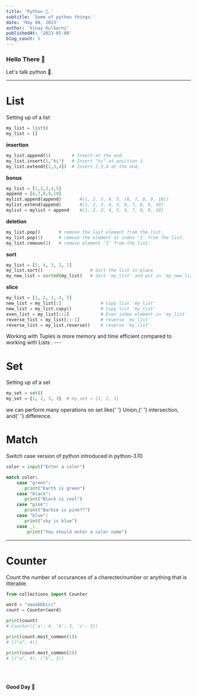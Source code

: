 ```yaml
---
title: 'Python 🐍.'
subtitle: 'Some of python things.'
date: 'May 08, 2023'
author: 'Vinay Kulkarni'
publishedAt: '2023-05-08'
blog_count: 5
---
```


### Hello There 🐼

Let's talk python 🐍.

---

# List

Setting up of a list

```python title="main.py"
my_list = list()
my_list = []
```

**insertion**

```python title="main.py"
my_list.append(1)        # Insert at the end.
my_list.insert(1,"hi")   # Insert "hi" at position 1.
my_list.extend([2,3,4])  # Insert 2,3,4 at the end.
```

**bonus**

```python title="main.py"
my_list = [1,2,3,4,5]
append = [6,7,8,9,10]
mylist.append(append)       #[1, 2, 3, 4, 5, [6, 7, 8, 9, 10]]
mylist.extend(append)       #[1, 2, 3, 4, 5, 6, 7, 8, 9, 10]
mylist = mylist + append    #[1, 2, 3, 4, 5, 6, 7, 8, 9, 10]
```

**deletion**

```python title="main.py"
my_list.pop()       # remove the last element from the list.
my_list.pop(1)      # remove the element at index '1' from the list.
my_list.remove(2)   # remove element '2' from the list.
```

**sort**

```python title="main.py"
my_list = [5, 4, 3, 2, 1]
my_list.sort()                  # Sort the list in-place
my_new_list = sorted(my_list)   # Sort 'my_list' and put in 'my_new_list'
```

**slice**

```python title="main.py"
my_list = [1, 2, 3, 4, 5]
new_list = my_list[:]               # Copy list 'my_list'
new_list = my_list.copy()           # Copy list 'my_list'
even_list = my_list[::2]            # Even index element in 'my_list'
reverse_list = my_list[::-1]        # reverse 'my_list'
reverse_list = my_list.reverse()    # reverse 'my_list'
```

<Callout className="text-zinc-400">
  Working with <span className="font-bold text-zinc-300">Tuples</span> is more
  <span className="font-bold text-zinc-300">memory</span> and <span className="font-bold text-zinc-300">
    time
  </span> efficient compared to working with <span className="font-bold text-zinc-300">
    Lists
  </span>.
</Callout>
---

# Set

Setting up of a set

```python title="main.py"
my_set = set()
my_set = {1, 2, 3, 3}  # my_set = {1, 2, 3}
```

<Callout>
  we can perform many operations on set like{' '}
  <span className="font-bold text-zinc-300">Union</span>,{' '}
  <span className="font-bold text-zinc-300">intersection</span>, and{' '}
  <span className="font-bold text-zinc-300">difference</span>.
</Callout>

# Match

Switch case version of python introduced in python-3.10

```python title="main.py"
color = input("Enter a color")

match color:
    case "green":
       print("Earth is green")
    case "black":
       print("Black is cool")
    case "pink":
       print("Barbie is pink??")
    case "blue":
       print("sky is blue")
    case _:
        print("You should enter a color name")
```

---

# Counter

Count the number of occurances of a charecter/number or anything that is itterable.

```python showLineNumbers title="main.py"
from collections import Counter

word = "aaaabbbccc"
count = Counter(word)

print(count)
# Counter({'a': 4, 'b': 3, 'c': 3})

print(count.most_common(1))
# [("a", 4)]

print(count.most_common(2))
# [("a", 4), ("b", 3)]
```

<br />
<br />

**Good Day 🐼**
